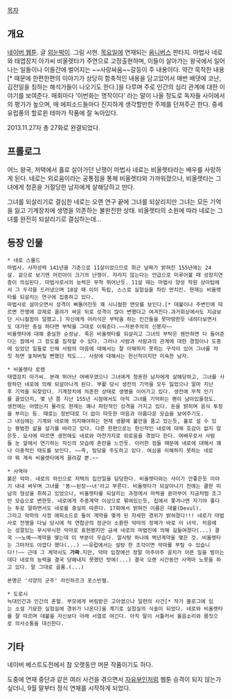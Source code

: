 [[목차]]

== 개요 ==
[[네이버 웹툰]]. 글 [[외눈박이]]. 그림 시현.
[[목요일]]에 연재되는 [[옴니버스]] 판타지. 마법사 네로와 태엽장치 아가씨 비올렛타가 주연으로 고정출현하며, 이들이 살아가는 왕국에서 일어나는 일들이나 이들간에 벌어지는 ~~사랑싸움~~갈등이 주 내용이다. 
약간 묵직한 내용[* 때문에 한편한편의 이야기가 상당히 함축적인 내용을 담고있어서 매번 배댓에 코난, 김전일을 칭하는 해석가들이 나오기도 한다.]을 다루며 주로 인간의 심리 관계에 대한 이야기를 보여준다. 매회마다 '이번화는 명작이다' 라는 말이 나올 정도로 독자들 사이에서의 평가가 높으며, 매 에피소드들마다 진지하게 생각할만한 주제를 던져주곤 한다. 중세 유럽풍의 할로윈 테마가 작품에 잘 녹아있다.

2013.11.27자 총 27화로 완결되었다.

== 프롤로그 ==
어느 왕국, 저택에서 홀로 살아가던 난쟁이 마법사 네로는 비올렛타라는 배우를 사랑하게 된다. 네로는 외로움이라는 공통점을 통해 비올렛타와 가까워졌으나, 비올렛타는 그녀에게 청혼을 거절당한 남자에게 살해당하고 만다.

그녀를 되살리기로 결심한 네로는 오랜 연구 끝에 그녀를 되살리지만 그녀는 모든 기억을 잃고 기계장치에 생명을 의존하는 불완전한 상태. 비올렛타의 소원에 따라 네로는 그녀를 완전히 되살리기로 결심하는데...

== 등장 인물 ==
 * 네로 스몰드
 마법사. 사자성력 141년을 기준으로 11살이었으므로 최근 날짜가 밝혀진 155년에는 24살. 겉으로 보기엔 어린아이 크기의 난쟁이. 자라지 않는다는 언급으로 미루어볼 때 성장지연증이 의심된다. 마법사로서의 능력은 무척 뛰어난듯. 11살 때는 마법사 양성 학원 상아탑에서 그 두각을 드러냈으며 18살 때 이미 독립, 스스로 실험실을 차린 먼치킨. 현재는 비올렛타를 되살리는 연구에 집중하고 있다.
 마법사로 살아오면서 성격이 삐뚤어진듯 꽤 시니컬한 면모를 보인다.[* 데불이나 주변인에 따르면 전쟁에 강제로 끌려가 싸운 뒤로 성격이 많이 변했다고 여겨진다.과거회상에서도 지금보단 시니컬함이 덜했고.] 자신에게 어리석은 부탁을 하는 인간들을 못마땅한듯 내려다보면서도 대가만 충실 하다면 부탁을 그대로 이뤄준다.~~자본주의의 신봉자~~ 
 비올렛타에 대해 충실한 순정남. 죽은 비올렛타를 되살리고 그녀의 부탁은 웬만하면 다 들어준다는 점에서 그 정도를 짐작할 수 있다. 그러나 사람과 사람과의 관계에 대한 경험이나 도중에 있었던 일들로 인해 사람의 마음에 대해서는 잘 이해하지 못하는 구석이 있어 그녀를 자칫 하면 놓쳐버릴 뻔했던 적도... 사랑에 대해서는 헌신적이지만 미숙한 남자.

 * 비올렛타 로렌
 태엽장치 아가씨. 본래 뛰어난 여배우였으나 그녀에게 청혼한 남자에게 살해당하고, 그녀를 사랑하던 네로에 의해 되살아나게 된다. 부활 당시 생전의 기억을 모두 잃었으나 얼마 지난후 기억을 되찾았다. 기계장치에 의존한 상태로 생명을 이어가고 있다. 생전에 무척 인기를 끌었던지, 몇 년 쯤 지난 155년 시점에서도 아직 그녀를 기억하는 팬이 남아있을정도.
 생전에는 어땠는지 몰라도 현재는 꽤나 파탄적인 성격을 가지고 있다. 돈을 밝히며 음식 투정을 부리는 등. 때로는 정반대로 더 없이 따듯한 마음과 아름다운 모습을 보여주기도.
 그 내심에는 기계와 네로에 의지해야하는 현재 생활에 불만을 품고 있는듯, 홀로 설 수 있는 평범한 삶을 살기를 바라고 있다. 다른 한편으로는 헌신적인 네로에 대해 호감이 없지 않은듯. 묘사에 따르면 생전에도 네로와 마찬가지로 외로움을 겪었다 한다. 여배우로서 사람들 눈 앞에서 연기하는 자신의 모습에 혼란을 느낀듯. 이러한 점들 때문에 네로에 대해서 꽤나 이중적인 태도를 보인다. ~~즉, 밀당을 주도하고 있다. 여심을 이해하지 못하는 네로야 뭐 계속 비올렛타에게 끌려갈 뿐.~~

 * 사역마
 붉은 악마. 네로의 하인으로 저택의 집안일을 담당한다. 비올렛타와는 사이가 안좋은듯 이야기 내내 싸우며 그녀를 '똥~~된장~~녀'라고 부른다. 비올렛타가 되살아나기 전에는 쿨한 미남의 형상을 취하고 있었으나, 비올렛타를 되살리는 과정에서 마력을 쏟아부어 지금처럼 조그만 모습으로 변한듯. 네로에게 주종계약 이상으로 묶여있는듯, 집에서 쫓겨나면 자기야 좋다는 투로 말하면서도 네로를 충실히 따른다. 17화에서 밝혀진 이름은 데불(Devul).
 그리고 악마의 사정 에피소드로 둘이 계약을 맺게 된 자세한 경위가 밝혀졌다!!! 네로가 마법사로 전쟁을 다닐 당시에 적 연합군의 장군이 소환한 악마의 정체가 바로 이 녀석. 처음에는 성깔있는 무시무시한 악마로 표현됐지만 금새 네로의 마법진에 의해 길들여졌다(...) 결국 ~~노예~~계약을 맺는데 이 부분이 우습다. 알사탕 하나에 백년계약을 맺은 것. 비올렛타는 그마저도 아깝다 했다(...) ~~유럽에서는 설탕 한 조각이면 악마를 부릴 수 있습니다!!~~ 근데 그 계약서도 '''가짜'''.지만, 악마 입장에선 정말 아주아주 골치가 아픈 일을 벌이는데다 네로의 능력을 결국 당해내지 못했던 탓에(...) 결국 오랜 시간동안 사역마 노릇을 하고 있다. 말 그대로 골룸.(...)

 본명은 '석양의 군주' 라인하르크 포스빈켈.

 * 도로시
 늑대인간과 인간의 혼혈. 부모에게 버림받은 고아였으나 일련의 사건[* 작가 블로그에 있는 소설 기묘한 실험실에 경위가 나온다]을 계기로 실험실의 식솔이 되었다. 네로와 비올렛타를 잘 따르며 데불을 자신보다 아래 서열로 여긴다. 아직 말이 서툴러서 울음소리와 몸짓으로 의사소통을 대신한다. 
== 기타 ==

네이버 베스트도전에서 참 오랫동안 머문 작품이기도 하다.

도중에 연재 중단과 같은 여러 사건을 겪으면서 [[자유부인]]처럼 웹툰 승격이 되지 않는가 싶더니, 9월 말부터 정식 연재를 시작하게 되었다.
